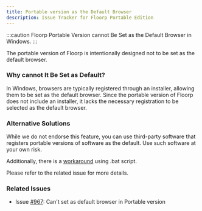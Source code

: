 ```yaml
---
title: Portable version as the Default Browser
description: Issue Tracker for Floorp Portable Edition
---
```



:::caution
Floorp Portable Version cannot Be Set as the Default Browser in Windows.
:::

The portable version of Floorp is intentionally designed not to be set as the default browser.

### Why cannot It Be Set as Default?
In Windows, browsers are typically registered through an installer, allowing them to be set as the default browser. Since the portable version of Floorp does not include an installer, it lacks the necessary registration to be selected as the default browser.

### Alternative Solutions
While we do not endorse this feature, you can use third-party software that registers portable versions of software as the default. Use such software at your own risk.

Additionally, there is a [workaround](https://docs.floorp.app/en/others/floorp-portable-default-browser/) using .bat script.

Please refer to the related issue for more details.

### Related Issues

- Issue [#967](https://github.com/Floorp-Projects/Floorp/issues/967): Can't set as default browser in Portable version

<Support />